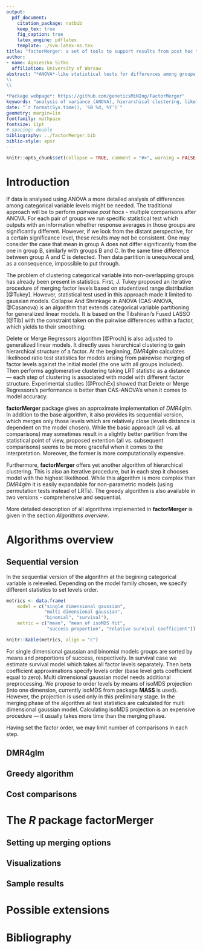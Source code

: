 ```yaml
---
output: 
  pdf_document:
    citation_package: natbib
    keep_tex: true
    fig_caption: true
    latex_engine: pdflatex
    template: ./svm-latex-ms.tex
title: "factorMerger: a set of tools to support results from post hoc testing"
author:
- name: Agnieszka Sitko
  affiliation: University of Warsaw
abstract: "*ANOVA*-like statistical tests for differences among groups are available for almost a hundred years. But for large number of groups the results from commonly used post-hoc tests are often hard to interpret. To deal with this problem, the **factorMerger** package constructs and plots the hierarchical relation among compared groups. Such hierarchical structure is derived based on the *Likelihood Ratio Test* and is presented with the *Merging Paths Plots* created with the **ggplot2** package. The current implementation handles univariate and multivariate gaussian models as well as binomial and survival models. This article presents the theory and examples for a single-factor use cases.
\\
\\

*Package webpage*: https://github.com/geneticsMiNIng/FactorMerger"
keywords: "analysis of variance (ANOVA), hierarchical clustering, likelihood ratio test (LRT), post hoc testing"
date: "`r format(Sys.time(), '%B %d, %Y')`"
geometry: margin=1in
fontfamily: mathpazo
fontsize: 11pt
# spacing: double
bibliography: ../factorMerger.bib
biblio-style: apsr
---
```


```r
knitr::opts_chunk$set(collapse = TRUE, comment = "#>", warning = FALSE, message = FALSE, fig.height = 7, fig.width = 7)
```

# Introduction

If data is analysed using ANOVA a more detailed analysis of differences among categorical variable levels might be needed. The traditional approach will be to perform *pairwise post hocs* - multiple comparisons after ANOVA. For each pair of groups we run specific statistical test which outputs with an information whether response averages in those groups are significantly different. However, if we look from the distant perspective, for a certain significance level, these results may not be consistent. One may consider the case that mean in group A does not differ significantly from the one in group B, similarly with groups B and C. In the same time difference between group A and C is detected. Then data partition is unequivocal and, as a consequence, impossible to put through. 

The problem of clustering categorical variable into non-overlapping groups has already been present in statistics. First, J. Tukey proposed an iterative procedure of merging factor levels based on studentized range distribution [@Tukey]. However, statistical test used in this approach made it limited to gaussian models. Collapse And Shrinkage in ANOVA (CAS-ANOVA, @Casanova) is an algorithm that extends categorical variable partitioning for generalized linear models. It is based on the Tibshirani's Fused LASSO [@Tib] with the constraint taken on the pairwise differences within a factor, which yields to their smoothing.

Delete or Merge Regressors algorithm [@Proch] is also adjusted to generalized linear models. It directly uses hierarchical clustering to gain hierarchical structure of a factor. At the beginning, *DMR4glm* calculates likelihood ratio test statistics for models arising from pairewise merging of factor levels against the initial model (the one with all groups included). Then performs agglomerative clustering taking LRT statistic as a distance --- each step of clustering is associated with model with different factor structure. Experimental studies [@ProchEx] showed that Delete or Merge Regressors's performance is better than CAS-ANOVA's when it comes to model accuracy.

**factorMerger** package gives an approximate implementation of *DMR4glm*. In addition to the base algorithm, it also provides its sequential version, which merges only those levels which are relatively close (levels distance is dependent on the model chosen). While the basic approach (all vs. all comparisons) may sometimes result in a slightly better partition from the statistical point of view, proposed extention (all vs. subsequent comparisons) seems to be more graceful when it comes to the interpretation. Moreover, the former is more computationally expensive.

Furthermore, **factorMerger** offers yet another algorithm of hierarchical clustering. This is also an iterative procedure, but in each step it chooses model with the highest likelihood. While this algorithm is more complex than *DMR4glm* it is easily expandable for non-parametric models (using permutation tests instead of LRTs). The greedy algorithm is also available in two versions - comprehensive and sequential.

More detailed description of all algorithms implemented in **factorMerger** is given in the section *Algorithms overview*.


# Algorithms overview

## Sequential version 

In the sequential version of the algorithm at the begining categorical variable is releveled. Depending on the model family chosen, we specify different statistics to set levels order. 

```r
metrics <- data.frame(
    model = c("single dimensional gaussian", 
              "multi dimensional gaussian",
              "binomial", "survival"),
    metric = c("mean", "mean of isoMDS fit", 
               "success proportion", "relative survival coefficient"))

knitr::kable(metrics, align = "c")
```

For single dimensional gaussian and binomial models groups are sorted by means and proportions of success, respectively. In survival case we estimate survival model which takes all factor levels separately. Then beta coefficient approximations specify levels order (base level gets coefficient equal to zero). Multi dimensional gaussian model needs additional preprocessing. We propose to order levels by means of isoMDS projection (into one dimension, currently isoMDS from package **MASS** is used). However, the projection is used only in this preliminary stage. In the merging phase of the algorithm all test statistics are calculated for multi dimensional gaussian model. Calculating isoMDS projection is an expensive procedure --- it usually takes more time than the merging phase.

Having set the factor order, we may limit number of comparisons in each step.

## DMR4glm

## Greedy algorithm

## Cost comparisons


# The *R* package **factorMerger**

## Setting up merging options

## Visualizations

## Sample results

# Possible extensions

# Bibliography

